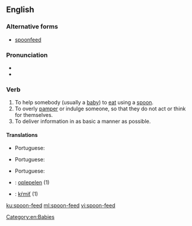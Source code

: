 ==English==

===Alternative forms===
* [[spoonfeed]]

===Pronunciation===
* {{IPA|/ˈspunˌfid/|lang=en}}
* {{hyphenation|spoon|feed|lang=en}}

===Verb===
{{en-verb|head=[[spoon]]-[[feed]]|spoon-feeds|spoon-feeding|spoon-fed}}

# To help somebody (usually a [[baby]]) to [[eat]] using a [[spoon]].
# To overly [[pamper]] or indulge someone, so that they do not act or think for themselves.
# To deliver information in as basic a manner as possible.

====Translations====
{{trans-top|to help somebody to eat using a spoon}}
* Portuguese: {{t|pt|[[dar]] [[de]] [[comer]] [[com]] [[colher]]}}
{{trans-mid}}
{{trans-bottom}}

{{trans-top|to overly pamper or indulge someone}}
* Portuguese: {{t|pt|dar tudo mastigado}}
{{trans-mid}}
{{trans-bottom}}

{{trans-top|to deliver information in as basic a manner as possible}}
* Portuguese: {{t|pt|mastigar}}
{{trans-mid}}
{{trans-bottom}}

{{checktrans-top}}
* {{ttbc|nl}}: [[oplepelen]] (1)
{{trans-mid}}
* {{ttbc|sk}}: [[kŕmiť]] (1)
{{trans-bottom}}

[[Category:en:Babies]]

[[ku:spoon-feed]]
[[ml:spoon-feed]]
[[vi:spoon-feed]]